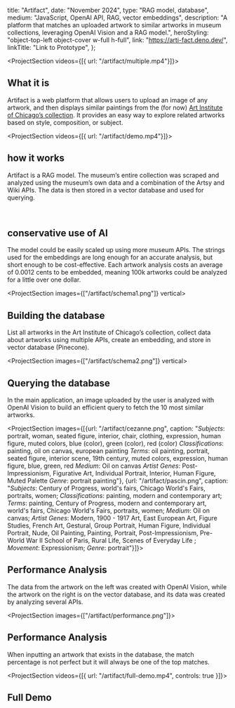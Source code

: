 

  title: "Artifact",
  date: "November 2024",
  type: "RAG model, database",
  medium: "JavaScript, OpenAI API, RAG, vector embeddings",
  description:
    "A platform that matches an uploaded artwork to similar artworks in museum collections, leveraging OpenAI Vision and a RAG model.",
  heroStyling: "object-top-left object-cover w-full h-full",
  link: "https://arti-fact.deno.dev/",
  linkTitle: "Link to Prototype",
};

<ProjectSection videos={[{ url: "/artifact/multiple.mp4"}]}>

## What it is

Artifact is a web platform that allows users to upload an image of any artwork,
and then displays similar paintings from the (for now)
[Art Institute of Chicago’s collection](https://www.artic.edu/). It provides an
easy way to explore related artworks based on style, composition, or subject.

</ProjectSection>

<ProjectSection videos={[{ url: "/artifact/demo.mp4"}]}>

## how it works

Artifact is a RAG model. The museum’s entire collection was scraped and analyzed
using the museum’s own data and a combination of the Artsy and Wiki APIs. The
data is then stored in a vector database and used for querying.

<br />

## conservative use of AI

The model could be easily scaled up using more museum APIs. The strings used for
the embeddings are long enough for an accurate analysis, but short enough to be
cost-effective. Each artwork analysis costs an average of 0.0012 cents to be
embedded, meaning 100k artworks could be analyzed for a little over one dollar.

</ProjectSection>

<ProjectSection images={["/artifact/schema1.png"]} vertical>

## Building the database

List all artworks in the Art Institute of Chicago’s collection, collect data
about artworks using multiple APIs, create an embedding, and store in vector
database (Pinecone).

</ProjectSection>

<ProjectSection images={["/artifact/schema2.png"]} vertical>

## Querying the database

In the main application, an image uploaded by the user is analyzed with OpenAI
Vision to build an efficient query to fetch the 10 most similar artworks.

</ProjectSection>

<ProjectSection images={[{url: "/artifact/cezanne.png", caption: "*Subjects*: portrait, woman, seated figure, interior, chair, clothing, expression, human figure, muted colors, blue (color), green (color), red (color) *Classifications*: painting, oil on canvas, european painting *Terms*: oil painting, portrait, seated figure, interior scene, 19th century, muted colors, expression, human figure, blue, green, red *Medium*: Oil on canvas *Artist Genes*: Post-Impressionism, Figurative Art, Individual Portrait, Interior, Human Figure, Muted Palette *Genre*: portrait painting"}, 
{url: "/artifact/pascin.png", caption: "*Subjects*: Century of Progress, world's fairs, Chicago World's Fairs, portraits, women; *Classifications*: painting, modern and contemporary art; *Terms*: painting, Century of Progress, modern and contemporary art, world's fairs, Chicago World's Fairs, portraits, women; *Medium*: Oil on canvas; *Artist Genes*: Modern, 1900 - 1917 Art, East European Art, Figure Studies, French Art, Gestural, Group Portrait, Human Figure, Individual Portrait, Nude, Oil Painting, Painting, Portrait, Post-Impressionism, Pre-World War II School of Paris, Rural Life, Scenes of Everyday Life ; *Movement*: Expressionism; *Genre*: portrait"}]}>

## Performance Analysis

The data from the artwork on the left was created with OpenAI Vision, while the
artwork on the right is on the vector database, and its data was created by
analyzing several APIs.

</ProjectSection>

<ProjectSection images={["/artifact/performance.png"]}>

## Performance Analysis

When inputting an artwork that exists in the database, the match percentage is
not perfect but it will always be one of the top matches.

</ProjectSection>

<ProjectSection videos={[{ url: "/artifact/full-demo.mp4", controls: true }]}>

## Full Demo

<SecButton label="link to prototype" href="https://arti-fact.deno.dev/" />

</ProjectSection>
